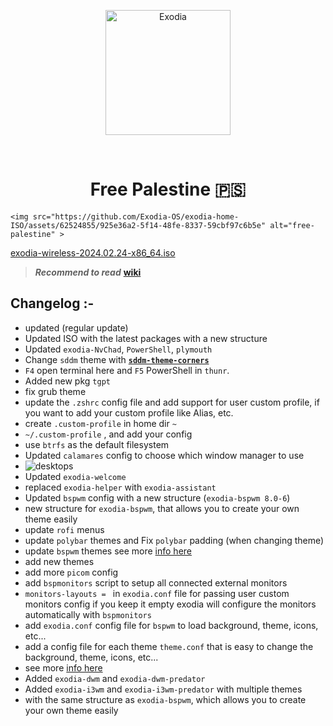 <!-- LOGO -->

<p align="center">
    <a href="https://exodia-os.github.io/exodia-website/"><img src="https://github.com/Exodia-OS/exodia-home-ISO/assets/62524855/fc50e534-ab80-4bd4-a61a-10b990987735" height="200" width="200" alt="Exodia"></a>
</p>

</br>

<!-- LOGO -->


<h1 align="center"> Free Palestine 🇵🇸 </h1>

<p align="center">

    <img src="https://github.com/Exodia-OS/exodia-home-ISO/assets/62524855/925e36a2-5f14-48fe-8337-59cbf97c6b5e" alt="free-palestine" >

</p>


[exodia-wireless-2024.02.24-x86_64.iso](https://drive.google.com/drive/folders/1zPh229ZV360hwpbQTSQU9UXfQKYI0-90?usp=sharing)


> **_Recommend to read_**   **[wiki](https://exodia-os.github.io/exodia-website/quickstart/post-install)**

## Changelog :-


- updated (regular update)
- Updated ISO with the latest packages with a new structure
- Updated `exodia-NvChad`, `PowerShell`, `plymouth`
- Change `sddm` theme with [**`sddm-theme-corners`**](https://github.com/aczw/sddm-theme-corners)
-  `F4` open terminal here and `F5` PowerShell in `thunr`.
- Added new pkg `tgpt`
- fix grub theme
- update the `.zshrc` config file and add support for user custom profile, if you want to add your custom profile like Alias, etc.
- create `.custom-profile` in home dir `~`
- `~/.custom-profile` , and add your config
- use `btrfs` as the default filesystem
- Updated `calamares` config to choose which window manager to use
- ![desktops](https://github.com/Exodia-OS/exodia-home-ISO/assets/62524855/bdbb36a6-edb7-471e-a6e4-27a247a4e019)
- Updated `exodia-welcome`
- replaced `exodia-helper` with `exodia-assistant`
- Updated `bspwm`  config with a new structure (`exodia-bspwm 8.0-6`)
- new structure for `exodia-bspwm`, that allows you to create your own theme easily
- update `rofi` menus
- update `polybar` themes and Fix `polybar` padding (when changing theme)
- update `bspwm` themes see more [info here](https://github.com/Exodia-OS/bspwm-themes)
- add new themes
- add more `picom` config
- add `bspmonitors` script to setup all connected external monitors
- `monitors-layouts = ` in `exodia.conf` file for passing user custom monitors config if you keep it empty exodia will configure the monitors automatically with `bspmonitors`
- add `exodia.conf` config file for `bspwm` to load background, theme, icons, etc...
- add a config file for each theme `theme.conf` that is easy to change the background, theme, icons, etc...
- see more [info here](https://github.com/Exodia-OS/exodia-bspwm/blob/master/changelog.md)
- Added `exodia-dwm` and `exodia-dwm-predator`
- Added `exodia-i3wm` and `exodia-i3wm-predator` with multiple themes
- with the same structure as `exodia-bspwm`, which allows you to create your own theme easily
